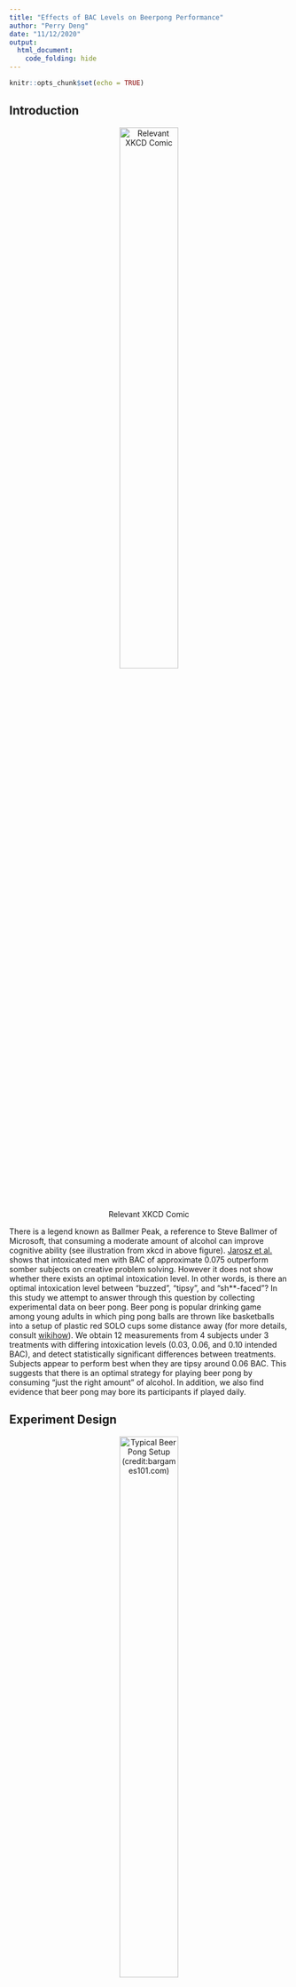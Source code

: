 ```yaml
---
title: "Effects of BAC Levels on Beerpong Performance"
author: "Perry Deng"
date: "11/12/2020"
output: 
  html_document:
    code_folding: hide
---
```


```r
knitr::opts_chunk$set(echo = TRUE)
```
## Introduction
<center>

![Relevant XKCD Comic](https://imgs.xkcd.com/comics/ballmer_peak.png){width=50%}

</center>

There is a legend known as Ballmer Peak, a reference to Steve Ballmer of Microsoft, that consuming a moderate amount of alcohol can improve cognitive ability (see illustration from xkcd in above figure). [Jarosz et al.](https://www.sciencedirect.com/science/article/pii/S1053810012000037) shows that intoxicated men with BAC of approximate 0.075 outperform somber subjects on creative problem solving. However it does not show whether there exists an optimal intoxication level. In other words, is there an optimal intoxication level between "buzzed", "tipsy", and "sh\*\*-faced"? In this study we attempt to answer through this question by collecting experimental data on beer pong. Beer pong is popular drinking game among young adults in which ping pong balls are thrown like basketballs into a setup of plastic red SOLO cups some distance away (for more details, consult [wikihow](https://www.wikihow.com/Play-Beer-Pong)). We obtain 12 measurements from 4 subjects under 3 treatments with differing intoxication levels (0.03, 0.06, and 0.10 intended BAC), and detect statistically significant differences between treatments. Subjects appear to perform best when they are tipsy around 0.06 BAC. This suggests that there is an optimal strategy for playing beer pong by consuming "just the right amount" of alcohol. In addition, we also find evidence that beer pong may bore its participants if played daily.

## Experiment Design
<center>

![Typical Beer Pong Setup (credit:bargames101.com)](https://bargames101.com/wp-content/uploads/2018/12/beer-pong-game_t20_kogeJx.jpg){width=50%}

</center>

To study different intoxication levels, we prepare 3 dosage levels of 180 proof alcohol to achieve 0.03 (low), 0.06 (medium), and 0.10 (high) blood alcohol content (BAC) in subjects. For reference, 0.08 BAC is the federal threshold for criminal DUI in the United States. We recruit 4 drinking aged college students as subjects. Due to the ongoing coronavirus pandemic in the US, there was difficulty in recruiting more subjects. Dosages are customized for each subject given their body weight to achieve the desired BAC level using an [online calculator][http://www.clevelandclinic.org/health/interactive/alcohol_calculator.asp]. Each dose is also mixed with sugary juice to cover up the alcoholic taste, so that the subject cannot reliably tell the alcoholic content by taste alone. Repeated measures are administered on each subjects, each receiving one dose of all three treatments in random order. This yields a Randomized Complete Block Design (RCBD) with $N=12$ reponses total, with each subject being considered a block. Each dose is administered on a different night to maintain independence between responses, and subjects are not informed of dosages until after experiment conclusion. Each subjects are asked to wait for 30 mins after each dose in order to digest the ethanol. They also practice for around 5 minutes before measurements, to reduce the possible variance introduced by different levels of subject familiarity with the game. Each measurement is taken by recording the number of ping pong balls scored into a standard setup of 10 cups over 20 shots. For simplicity, subjects are asked to throw ping pong balls into the cups in succession, without drinking beer in between shots, and cups are not removed when they are scored, unlike the actual beer pong game.

## Experiment Results

### Data Table
```r
df = read.csv('pong.csv')
df$Dosage <- factor(df$Dosage, levels=c("Low", "Medium", "High"))

library(purrr)
library(reshape2)
transposed_data = dcast(df[c("Subject", "Dosage", "Score")], Subject~Dosage, value.var="Score")
rownames(transposed_data) = map(transposed_data[, 1], function(initial) paste("Subject ", initial))
colnames(transposed_data) = map(colnames(transposed_data), function(level) paste(level, " Dose"))
transposed_data[, 1] = NULL
library(knitr)
kable(transposed_data, caption="Beer Pong Scores")
```

### Visualization
First, let us visualize the data with a boxplot.
```r
dot_colors = rgb(0.3,0.5,0.4,0.6)
boxplot(df$Score ~ df$Dosage, col=dot_colors, ylab="Scores", xlab="Dosage", ylim=c(0, 20))
```

From above plot, we can see that medium dosage has the highest distribution of scores, which intuitively makes sense - the subjects might be drunk enough to be relaxed but not enough to significantly impair their senses. However, the differences might be caused by random statistical noise rather than actual dosage effects. We thus investigate whether the differences are statistically significant.

### Hypothesis Testing
Our statistical model can be expressed as
$$y_{ij}=\mu + \tau_{i} + \beta_{j} + \epsilon_{ij}$$
where $y_{ij}$ and $\epsilon_{ij}$ are the accuracy and random error for the $i$th treatment and $j$th subject respectively, $\mu$ is the mean beer pong score, $\tau_{i}$ is the $i$th treatment effect, $\beta_{j}$ is the $j$th block effect, $1\leq i\leq3$, $1\leq j\leq4$. We can set up null hypothesis $$H_0: \tau_1 = \tau_2 = \tau_3$$

#### ANOVA test
ANOVA detects statistically significant differences in average strength with $P(F>F_0 | H_0)=0.0412$.
```r
model = aov(Score ~ Dosage + Subject, data=df)
print(summary(model))
# EXPECTED CONSOLE OUTPUT
#             Df Sum Sq Mean Sq F value Pr(>F)  
# Dosage       2  33.17  16.583   5.686 0.0412 *
# Subject      3  18.25   6.083   2.086 0.2036  
# Residuals    6  17.50   2.917                 
# ---
# Signif. codes:  0 ‘***’ 0.001 ‘**’ 0.01 ‘*’ 0.05 ‘.’ 0.1 ‘ ’ 1
```

#### Treatment Comparisons
We can also use Tukey's method to see which pairs of treatments have statistically different effects. Using a confidence level of 95%, we conclude that there is significant difference between medium dosage and low dosage, but the difference between estimated high and medium or high and low dosage effects are not large enough to be considered statistically significant with our sample size.
```r
library(multcompView)
tukey_comparisons = TukeyHSD(x=model, 'Dosage', conf.level=0.95)
plot(tukey_comparisons, col=dot_colors)
```

#### Model Adequacy
We check several assumptions to confirm the validity of our ANOVA test. Firstly, we check that the residuals are normally distributed. We see below that the quantiles of the residual roughly correspond to the theoretical normal distribution quantiles. Shapiro-wilk test also fails to reject the hypothesis that the residuals are normally distributed (p=0.35).
```r
df$Residuals = model$residuals
library(car)
qqPlot(df$Residuals, col=dot_colors, col.lines="brown", pch=19, envelope=FALSE)
print(shapiro.test(df$Residuals))
# EXPECTED CONSOLE OUTPUT
# [1] 2 9
#
# 	Shapiro-Wilk normality test
# 
# data:  df$Residuals
# W = 0.9274, p-value = 0.3534
```

We then check that residuals have about the same variance with regard to each treatment level and subject. We see that there is no large deviations in between residual variances of different dosages. While it looks like high dosage produce slightly smaller residuals, as do subject B, the deviations are not large enough in magnitude to be considered statistically signifcant by Levene's Test (p=0.69, p=0.52).
```r
boxplot(Residuals~Dosage, data=df, col=dot_colors)
print(leveneTest(Score~Dosage, data=df))
boxplot(Residuals~Subject, data=df, col=dot_colors)
print(leveneTest(Score~Subject, data=df))
# EXPECTED CONSOLE OUTPUT
# Levene's Test for Homogeneity of Variance (center = median)
#       Df F value Pr(>F)
# group  2  0.3818 0.6932
#        9               
# Levene's Test for Homogeneity of Variance (center = median)
#       Df F value Pr(>F)
# group  3  0.7982 0.5287
#        8     
```

We also visualize model residuals over scores to check for irregularities. 
```r
plot(df$Score, df$Residuals, col=dot_colors, pch=19)
abline(h=0,col="brown")
```

There appears to be no obvious relationship between the score measured.

Lastly, we visualize model residuals over the order at which the subject receives the dose.
```r
plot(df$Order, df$Residuals, col=dot_colors, pch=19)
abline(h=0,col="brown")
```

There appears to be a strong negative relationship between residuals and the dose order. This suggests that subjects perform worse as time goes on. It might be explained by increased fatigue or boredom with playing beer pong in an experimental setting, over 3 consecutive days. Luckily, the order for each treatment is randomized and thus this finding does not affect the validity of our statistical analysis.

We therefore conclude that the assumptions for our ANOVA model are reasonably met. We reject the null hypothesis that the dosage effects are the same with high confidence, and conclude that there is a statistically significant difference between effects of different ethanol dosages on beer pong performance.

## Summary
To summarize, we find strong evidence that there is an optimal strategy for consuming alcohol to achieve the best performance on beer pong games, and it may not be consuming as much as possible or as little as possible, but somewhere in between. We also find evidence that beer pong is a boring game that should not be played too frequently.